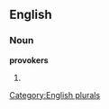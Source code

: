 
==English==

===Noun===
'''provokers'''

# {{plural of|[[provoker]]}}

[[Category:English plurals]]